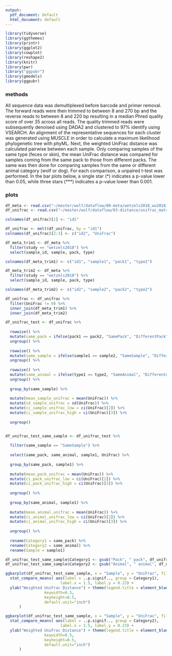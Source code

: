 ```yaml
---
output:
  pdf_document: default
  html_document: default
---
```


```r
library(tidyverse)
library(ggthemes)
library(printr)
library(ggplot2)
library(cowplot)
library(reshape2)
library(knitr)
library(pwr)
library("ggpubr")
library(gmodels)
library(ggpubr)
```

### methods

All sequence data was demultiplexed before barcode and primer removal. The forward reads were then trimmed to between 8 and 270 bp and the reverse reads to between 8 and 220 bp resulting in a median Phred quality score of over 35 across all reads. The quality trimmed reads were subsequently denoised using DADA2 and clustered to 97% identify using VSEARCH. An alignment of the representative sequences for each cluster was generated using MUSCLE in order to calculate a maximum likelihood phylogenetic tree with phyML. Next, the weighted UniFrac distance was calculated pairwise between each sample. Only comparing samples of the same type (feces or skin), the mean UniFrac distance was compared for samples coming from the same pack to those from different packs. The same was then done for comparing samples from the same or different animal category (wolf or dog). For each comparison, a unpaired t-test was performed. In the bar plots below, a single star (\*) indicates a p-value lower than 0.05, while three stars (\*\*\*) indicates a p-value lower than 0.001. 

### plots

```r
df_meta <- read.csv("~/master/wolf/dataflow/00-meta/wetzels2018_wu2018_fastq.csv")
df_unifrac <- read.csv("~/master/wolf/dataflow/03-distance/unifrac_matrix_weighted.csv")

colnames(df_unifrac)[1] <- "id1"

df_unifrac <- melt(df_unifrac, by = "id1")
colnames(df_unifrac)[2:3] <- c("id2", "UniFrac")

df_meta_trim1 <- df_meta %>%
  filter(study == "wetzels2018") %>%
  select(sample_id, sample, pack, type)

colnames(df_meta_trim1) <- c("id1", "sample1", "pack1", "type1") 

df_meta_trim2 <- df_meta %>%
  filter(study == "wetzels2018") %>%
  select(sample_id, sample, pack, type)

colnames(df_meta_trim2) <- c("id2", "sample2", "pack2", "type2") 

df_unifrac <- df_unifrac %>%
  filter(UniFrac != 0) %>%
  inner_join(df_meta_trim1) %>%
  inner_join(df_meta_trim2)

df_unifrac_test <- df_unifrac %>%
  
  rowwise() %>%
  mutate(same_pack = ifelse(pack1 == pack2, "SamePack", "DifferentPack")) %>%
  ungroup() %>%
  
  rowwise() %>%
  mutate(same_sample = ifelse(sample1 == sample2, "SameSample", "DifferentSample")) %>%
  ungroup() %>%
  
  rowwise() %>%
  mutate(same_animal = ifelse(type1 == type2, "SameAnimal", "DifferentAnimal")) %>%
  ungroup() %>%
  
  group_by(same_sample) %>%
  
  mutate(mean_sample_unifrac = mean(UniFrac)) %>%
  mutate(sd_sample_unifrac = sd(UniFrac)) %>%
  mutate(ci_sample_unifrac_low = ci(UniFrac)[2]) %>%
  mutate(ci_sample_unifrac_high = ci(UniFrac)[3]) %>%
  
  ungroup()


df_unifrac_test_same_sample <- df_unifrac_test %>%
  
  filter(same_sample == "SameSample") %>%
  
  select(same_pack, same_animal, sample1, UniFrac) %>%
  
  group_by(same_pack, sample1) %>%
  
  mutate(mean_pack_unifrac = mean(UniFrac)) %>%
  mutate(ci_pack_unifrac_low = ci(UniFrac)[2]) %>%
  mutate(ci_pack_unifrac_high = ci(UniFrac)[3]) %>%
  
  ungroup() %>%
  
  group_by(same_animal, sample1) %>%
  
  mutate(mean_animal_unifrac = mean(UniFrac)) %>%
  mutate(ci_animal_unifrac_low = ci(UniFrac)[2]) %>%
  mutate(ci_animal_unifrac_high = ci(UniFrac)[3]) %>%
  
  ungroup() %>%
  
  rename(Category1 = same_pack) %>%
  rename(Category2 = same_animal) %>%
  rename(Sample = sample1) 

df_unifrac_test_same_sample$Category1 <- gsub("Pack", " pack", df_unifrac_test_same_sample$Category1)
df_unifrac_test_same_sample$Category2 <- gsub("Animal", " animal", df_unifrac_test_same_sample$Category2)
```

\vspace{12pt}

```r
ggbarplot(df_unifrac_test_same_sample, x = "Sample", y = "UniFrac", fill = "Category1", add = "mean_se", add.params = list(group = "Category1"), position = position_dodge(0.8)) + 
  stat_compare_means( aes(label = ..p.signif.., group = Category1), 
                        label.x = 1.5, label.y = 0.23) +
  ylab("Weighted UniFrac Distance") + theme(legend.title = element_blank(), legend.spacing.x = unit(0.25, 'cm'), legend.text=element_text(size=12)) + guides(fill=guide_legend(
                 keywidth=0.5,
                 keyheight=0.5,
                 default.unit="inch")
      ) 
```


```r
ggbarplot(df_unifrac_test_same_sample, x = "Sample", y = "UniFrac", fill = "Category2", add = "mean_se", add.params = list(group = "Category2"), position = position_dodge(0.8)) + 
  stat_compare_means( aes(label = ..p.signif.., group = Category2), 
                        label.x = 1.5, label.y = 0.23) +
  ylab("Weighted UniFrac Distance") + theme(legend.title = element_blank(), legend.spacing.x = unit(0.25, 'cm'), legend.text=element_text(size=12)) + guides(fill=guide_legend(
                 keywidth=0.5,
                 keyheight=0.5,
                 default.unit="inch")
      ) 

```